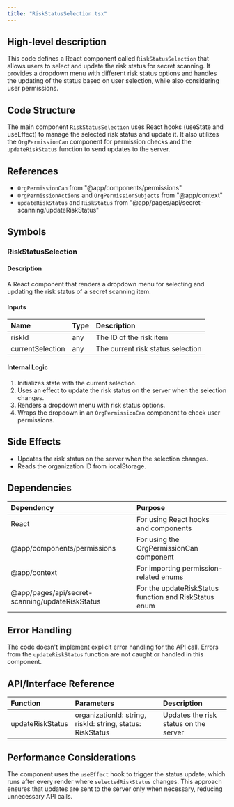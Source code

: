 ```yaml
---
title: "RiskStatusSelection.tsx"
---
```


## High-level description
This code defines a React component called `RiskStatusSelection` that allows users to select and update the risk status for secret scanning. It provides a dropdown menu with different risk status options and handles the updating of the status based on user selection, while also considering user permissions.

## Code Structure
The main component `RiskStatusSelection` uses React hooks (useState and useEffect) to manage the selected risk status and update it. It also utilizes the `OrgPermissionCan` component for permission checks and the `updateRiskStatus` function to send updates to the server.

## References
- `OrgPermissionCan` from "@app/components/permissions"
- `OrgPermissionActions` and `OrgPermissionSubjects` from "@app/context"
- `updateRiskStatus` and `RiskStatus` from "@app/pages/api/secret-scanning/updateRiskStatus"

## Symbols

### RiskStatusSelection
#### Description
A React component that renders a dropdown menu for selecting and updating the risk status of a secret scanning item.

#### Inputs
| Name | Type | Description |
|:-----|:-----|:------------|
| riskId | any | The ID of the risk item |
| currentSelection | any | The current risk status selection |

#### Internal Logic
1. Initializes state with the current selection.
2. Uses an effect to update the risk status on the server when the selection changes.
3. Renders a dropdown menu with risk status options.
4. Wraps the dropdown in an `OrgPermissionCan` component to check user permissions.

## Side Effects
- Updates the risk status on the server when the selection changes.
- Reads the organization ID from localStorage.

## Dependencies
| Dependency | Purpose |
|:-----------|:--------|
| React | For using React hooks and components |
| @app/components/permissions | For using the OrgPermissionCan component |
| @app/context | For importing permission-related enums |
| @app/pages/api/secret-scanning/updateRiskStatus | For the updateRiskStatus function and RiskStatus enum |

## Error Handling
The code doesn't implement explicit error handling for the API call. Errors from the `updateRiskStatus` function are not caught or handled in this component.

## API/Interface Reference
| Function | Parameters | Description |
|:---------|:-----------|:------------|
| updateRiskStatus | organizationId: string, riskId: string, status: RiskStatus | Updates the risk status on the server |

## Performance Considerations
The component uses the `useEffect` hook to trigger the status update, which runs after every render where `selectedRiskStatus` changes. This approach ensures that updates are sent to the server only when necessary, reducing unnecessary API calls.